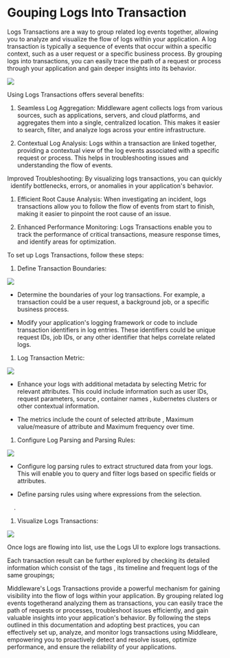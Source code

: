 Gouping Logs Into Transaction
=============================

Logs Transactions are a way to group related log events together, allowing you to analyze and visualize the flow of logs within your application. A log transaction is typically a sequence of events that occur within a specific context, such as a user request or a specific business process. By grouping logs into transactions, you can easily trace the path of a request or process through your application and gain deeper insights into its behavior.

<img src="/images/log-monitoring/l10.png" />

Using Logs Transactions offers several benefits:

1.  Seamless Log Aggregation: Middleware agent collects logs from various sources, such as applications, servers, and cloud platforms, and aggregates them into a single, centralized location. This makes it easier to search, filter, and analyze logs across your entire infrastructure.

1.  Contextual Log Analysis: Logs within a transaction are linked together, providing a contextual view of the log events associated with a specific request or process. This helps in troubleshooting issues and understanding the flow of events.

Improved Troubleshooting: By visualizing logs transactions, you can quickly   identify bottlenecks, errors, or anomalies in your application's behavior. 

1.  Efficient Root Cause Analysis: When investigating an incident, logs transactions allow you to follow the flow of events from start to finish, making it easier to pinpoint the root cause of an issue.

1.  Enhanced Performance Monitoring: Logs Transactions enable you to track the performance of critical transactions, measure response times, and identify areas for optimization.

To set up Logs Transactions, follow these steps:

1.  Define Transaction Boundaries:

<img src="/images/log-monitoring/l11.png" />

-   Determine the boundaries of your log transactions. For example, a transaction could be a user request, a background job, or a specific business process.

-   Modify your application's logging framework or code to include transaction identifiers in log entries. These identifiers could be unique request IDs, job IDs, or any other identifier that helps correlate related logs.

1.  Log Transaction Metric: 

<img src="/images/log-monitoring/l12.png" />

-   Enhance your logs with additional metadata by selecting Metric for relevant attributes. This could include information such as user IDs, request parameters, source , container names , kubernetes clusters or other contextual information.

-   The metrics include the count of selected attribute , Maximum value/measure of attribute and Maximum frequency over time.

1.  Configure Log Parsing and Parsing Rules:

<img src="/images/log-monitoring/l13.png" />

-   Configure log parsing rules to extract structured data from your logs. This will enable you to query and filter logs based on specific fields or attributes.

-   Define parsing rules using where expressions from the selection.

    .

1.  Visualize Logs Transactions: 

<img src="/images/log-monitoring/l14.png" />

Once logs are flowing into list, use the Logs UI to explore logs transactions.

Each transaction result can be further explored by checking its detailed information which consist of the tags , its timeline and frequent logs of the same groupings;

Middleware's Logs Transactions provide a powerful mechanism for gaining visibility into the flow of logs within your application. By grouping related log events togetherand analyzing them as transactions, you can easily trace the path of requests or processes, troubleshoot issues efficiently, and gain valuable insights into your application's behavior. By following the steps outlined in this documentation and adopting best practices, you can effectively set up, analyze, and monitor logs transactions using Middleare, empowering you to proactively detect and resolve issues, optimize performance, and ensure the reliability of your applications.